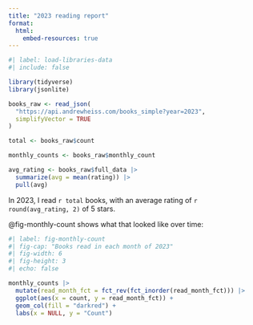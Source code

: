 ```yaml
---
title: "2023 reading report"
format:
  html:
    embed-resources: true
---
```


```r
#| label: load-libraries-data
#| include: false

library(tidyverse)
library(jsonlite)

books_raw <- read_json(
  "https://api.andrewheiss.com/books_simple?year=2023", 
  simplifyVector = TRUE
)

total <- books_raw$count

monthly_counts <- books_raw$monthly_count

avg_rating <- books_raw$full_data |> 
  summarize(avg = mean(rating)) |> 
  pull(avg)
```

In 2023, I read `r total` books, with an average rating of `r round(avg_rating, 2)` of 5 stars.

@fig-monthly-count shows what that looked like over time:

```r
#| label: fig-monthly-count
#| fig-cap: "Books read in each month of 2023"
#| fig-width: 6
#| fig-height: 3
#| echo: false

monthly_counts |> 
  mutate(read_month_fct = fct_rev(fct_inorder(read_month_fct))) |> 
  ggplot(aes(x = count, y = read_month_fct)) +
  geom_col(fill = "darkred") +
  labs(x = NULL, y = "Count")
```
